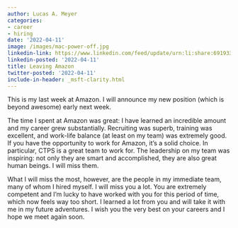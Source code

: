 ```yaml
---
author: Lucas A. Meyer
categories:
- career
- hiring
date: '2022-04-11'
image: /images/mac-power-off.jpg
linkedin-link: https://www.linkedin.com/feed/update/urn:li:share:6919333255288627200
linkedin-posted: '2022-04-11'
title: Leaving Amazon
twitter-posted: '2022-04-11'
include-in-header: _msft-clarity.html
---
```


This is my last week at Amazon. I will announce my new position (which is beyond awesome) early next week. 

The time I spent at Amazon was great: I have learned an incredible amount and my career grew substantially. Recruiting was superb, training was excellent, and work-life balance (at least on my team) was extremely good. If you have the opportunity to work for Amazon, it's a solid choice. In particular, CTPS is a great team to work for. The leadership on my team was inspiring: not only they are smart and accomplished, they are also great human beings. I will miss them.

What I will miss the most, however, are the people in my immediate team, many of whom I hired myself. I will miss you a lot. You are extremely competent and I'm lucky to have worked with you for this period of time, which now feels way too short. I learned a lot from you and will take it with me in my future adventures. I wish you the very best on your careers and I hope we meet again soon.
